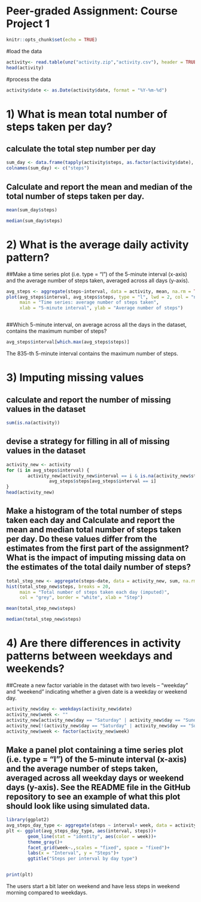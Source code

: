 Peer-graded Assignment: Course Project 1
=========================================


```r
knitr::opts_chunk$set(echo = TRUE)
```

#load the data
```r
activity<- read.table(unz("activity.zip","activity.csv"), header = TRUE, sep = ",")
head(activity)
```
#process the data
```r
activity$date <- as.Date(activity$date, format = "%Y-%m-%d")
```

# 1) What is mean total number of steps taken per day?
## calculate the total step number per day

```r
sum_day <- data.frame(tapply(activity$steps, as.factor(activity$date), sum, na.rm = TRUE))
colnames(sum_day) <- c("steps")
```

## Calculate and report the mean and median of the total number of steps taken per day.

```r
mean(sum_day$steps)
```
```r
median(sum_day$steps)
```

# 2) What is the average daily activity pattern?

##Make a time series plot (i.e. type = "l") of the 5-minute interval (x-axis) and the average number of steps taken, averaged across all days (y-axis).

```r
avg_steps <- aggregate(steps~interval, data = activity, mean, na.rm = TRUE)
plot(avg_steps$interval, avg_steps$steps, type = "l", lwd = 2, col = "navy",
     main = "Time series: average number of steps taken",
     xlab = "5-minute interval", ylab = "Average number of steps")



```


##Which 5-minute interval, on average across all the days in the dataset, contains the maximum number of steps?

```r
avg_steps$interval[which.max(avg_steps$steps)]
```

The 835-th 5-minute interval contains the maximum number of steps.

# 3) Imputing missing values

## calculate and report the number of missing values in the dataset

```r
sum(is.na(activity))
```

## devise a strategy for filling in all of missing values in the dataset
```r
activity_new <- activity
for (i in avg_steps$interval) {
        activity_new[activity_new$interval == i & is.na(activity_new$steps),]$steps <-
                avg_steps$steps[avg_steps$interval == i]
}
head(activity_new)
```
## Make a histogram of the total number of steps taken each day and Calculate and report the mean and median total number of steps taken per day. Do these values differ from the estimates from the first part of the assignment? What is the impact of imputing missing data on the estimates of the total daily number of steps?
```r
total_step_new <- aggregate(steps~date, data = activity_new, sum, na.rm = TRUE)
hist(total_step_new$steps, breaks = 20, 
     main = "Total number of steps taken each day (imputed)",
     col = "grey", border = "white", xlab = "Step")
```

```r
mean(total_step_new$steps)
```
```r
median(total_step_new$steps)
```

# 4) Are there differences in activity patterns between weekdays and weekends?

##Create a new factor variable in the dataset with two levels – “weekday” and “weekend” indicating whether a given date is a weekday or weekend day.

```r
activity_new$day <- weekdays(activity_new$date)
activity_new$week <- ""
activity_new[activity_new$day == "Saturday" | activity_new$day == "Sunday", ]$week <-"weekend"
activity_new[!(activity_new$day == "Saturday" | activity_new$day == "Sunday"),]$week <- "weekday"
activity_new$week <- factor(activity_new$week)
```

## Make a panel plot containing a time series plot (i.e. type = "l") of the 5-minute interval (x-axis) and the average number of steps taken, averaged across all weekday days or weekend days (y-axis). See the README file in the GitHub repository to see an example of what this plot should look like using simulated data.
```r
library(ggplot2)
avg_steps_day_type <- aggregate(steps ~ interval+ week, data = activity_new, mean)
plt <- ggplot(avg_steps_day_type, aes(interval, steps))+
        geom_line(stat = "identity", aes(color = week))+
        theme_gray()+
        facet_grid(week~.,scales = "fixed", space = "fixed")+
        labs(x = "Interval", y = "Steps")+
        ggtitle("Steps per interval by day type")


print(plt)
```

The users start a bit later on weekend and have less steps in weekend morning compared to weekdays.










